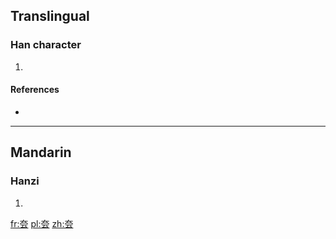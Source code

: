 ==Translingual==

===Han character===
{{Han char|rn=37|rad=大|as=04|sn=7|four=|canj=大一一戈 (KMMI)}}

# {{defn|Han|sort=大04}}

====References====
* {{Han ref|kx=0250.080|dkj=05863|dj=0509.160|hdz=10529.060|uh=593D|ud=22845}}

----

==Mandarin==

===Hanzi===
{{cmn-hanzi|pin=[[yùn]] ([[yun4]])|wg=yün<sup>4</sup>}}

# {{defn|lang=cmn|sort=大04}}

[[fr:夽]]
[[pl:夽]]
[[zh:夽]]